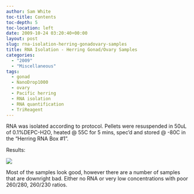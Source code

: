 ```yaml
---
author: Sam White
toc-title: Contents
toc-depth: 5
toc-location: left
date: 2009-10-24 03:20:40+00:00
layout: post
slug: rna-isolation-herring-gonadovary-samples
title: RNA Isolation - Herring Gonad/Ovary Samples
categories:
  - "2009"
  - "Miscellaneous"
tags:
  - gonad
  - NanoDrop1000
  - ovary
  - Pacific herring
  - RNA isolation
  - RNA quantification
  - TriReagent
---
```


RNA was isolated according to protocol. Pellets were resuspended in 50uL of 0.1%DEPC-H2O, heated @ 55C for 5 mins, spec'd and stored @ -80C in the "Herring RNA Box #1".

Results:

![](https://eagle.fish.washington.edu/Arabidopsis/RNA%20Spec%20Readings/20091023%20RNA%20SJW.jpg)

Most of the samples look good, however there are a number of samples that are downright bad. Either no RNA or very low concentrations with poor 260/280, 260/230 ratios.
